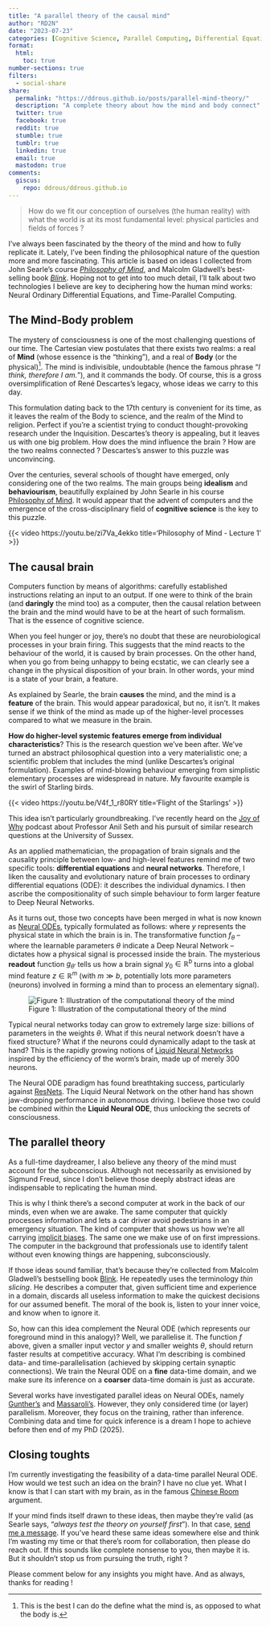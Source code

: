 ```yaml
---
title: "A parallel theory of the causal mind"
author: "RD2N"
date: "2023-07-23"
categories: [Cognitive Science, Parallel Computing, Differential Equations]
format:
  html:
    toc: true
number-sections: true
filters:
  - social-share
share:
  permalink: "https://ddrous.github.io/posts/parallel-mind-theory/"
  description: "A complete theory about how the mind and body connect"
  twitter: true
  facebook: true
  reddit: true
  stumble: true
  tumblr: true
  linkedin: true
  email: true
  mastodon: true
comments:
  giscus:
    repo: ddrous/ddrous.github.io
---
```



```{=html}
<blockquote cite="https://youtu.be/zi7Va_4ekko"> How do we fit our conception of ourselves (the human reality) with what the world is at its most fundamental level: physical particles and fields of forces ? </blockquote
```


I've always been fascinated by the theory of the mind and how to fully replicate it. Lately, I've been finding the philosophical nature of the question more and more fascinating. This article is based on ideas I collected from John Searle's course  [_Philosophy of Mind_](https://youtu.be/zi7Va_4ekko), and Malcolm Gladwell's best-selling book [_Blink_](https://www.audible.co.uk/pd/Blink-Audiobook/B004F2Z324). Hoping not to get into too much detail, I'll talk about two technologies I believe are key to deciphering how the human mind works: Neural Ordinary Differential Equations, and Time-Parallel Computing.



## The Mind-Body problem


The mystery of consciousness is one of the most challenging questions of our time. The Cartesian view postulates that there exists two realms: a real of __Mind__ (whose essence is the "thinking"), and a real of __Body__ (or the physical)[^1]. The mind is indivisible, undoubtable (hence the famous phrase "_I think, therefore I am._"), and it commands the body. Of course, this is a gross oversimplification of René Descartes's legacy, whose ideas we carry to this day.

This formulation dating back to the 17th century is convenient for its time, as it leaves the realm of the Body to science, and the realm of the Mind to religion. Perfect if you're a scientist trying to conduct thought-provoking research under the Inquisition. Descartes's theory is appealing, but it leaves us with one big problem. How does the mind influence the brain ? How are the two realms connected ? Descartes's answer to this puzzle was unconvincing.

Over the centuries, several schools of thought have emerged, only considering one of the two realms. The main groups being __idealism__ and __behaviourism__, beautifully explained by John Searle in his course [Philosophy of Mind](https://youtu.be/zi7Va_4ekko). It would appear that the advent of computers and the emergence of the cross-disciplinary field of __cognitive science__ is the key to this puzzle.

{{< video https://youtu.be/zi7Va_4ekko 
    title='Philosophy of Mind - Lecture 1' 
>}}


## The causal brain

Computers function by means of algorithms: carefully established instructions relating an input to an output. If one were to think of the brain (and __daringly__ the mind too) as a computer, then the causal relation between the brain and the mind would have to be at the heart of such formalism. That is the essence of cognitive science.

When you feel hunger or joy, there's no doubt that these are neurobiological processes in your brain firing. This suggests that the mind reacts to the behaviour of the world, it is caused by brain processes. On the other hand, when you go from being unhappy to being ecstatic, we can clearly see a change in the physical disposition of your brain. In other words, your mind is a state of your brain, a feature.

As explained by Searle, the brain **causes** the mind, and the mind is a **feature** of the brain. This would appear paradoxical, but no, it isn't. It makes sense if we think of the mind as made up of the higher-level processes compared to what we measure in the brain.

__How do higher-level systemic features emerge from individual characteristics__? This is the research question we've been after. We've turned an abstract philosophical question into a very materialistic one; a scientific problem that includes the mind (unlike Descartes's original formulation). Examples of mind-blowing behaviour emerging from simplistic elementary processes are widespread in nature. My favourite example is the swirl of Starling birds. 

{{< video https://youtu.be/V4f_1_r80RY 
    title='Flight of the Starlings' 
>}}

::: {.callout-note}
This idea isn't particularly groundbreaking. I've recently heard on the [Joy of Why](https://www.quantamagazine.org/tag/the-joy-of-why/) podcast about Professor Anil Seth and his pursuit of similar research questions at the University of Sussex.
:::


As an applied mathematician, the propagation of brain signals and the causality principle between low- and high-level features remind me of two specific tools: __differential equations__ and __neural networks__. Therefore, I liken the causality and evolutionary nature of brain processes to ordinary differential equations (ODE): it describes the individual dynamics. I then ascribe the compositionality of such simple behaviour to form larger feature to Deep Neural Networks.

As it turns out, those two concepts have been merged in what is now known as [Neural ODEs](https://proceedings.neurips.cc/paper_files/paper/2018/hash/69386f6bb1dfed68692a24c8686939b9-Abstract.html), typically formulated as follows:
\begin{align}
\frac{\text{d} y}{\text{d} t}(t) &= f_{\theta}(y,t), \qquad t \in ]t_0, t_f [ \\
y(t_0) &= y_0, \\
z(t) &= g_{\theta'}(\theta, y, y_0, t, t_0, t_f),
\end{align}
where $y$ represents the physical state in which the brain is in. The transformative function $f_{\theta}$ -- where the learnable parameters $\theta$ indicate a Deep Neural Network -- dictates how a physical signal is processed inside the brain. The mysterious **readout** function $g_{\theta'}$ tells us how a brain signal $y_0\in \mathbb{R}^b$ turns into a global mind feature $z \in \mathbb{R}^m$ (with $m\gg b$, potentially lots more parameters (neurons) involved in forming a mind than to process an elementary signal).

![Figure 1: Illustration of the computational theory of the mind](MindBodyProblem.png)


::: {.callout-note}
Typical neural networks today can grow to extremely large size: billions of parameters in the weights $\theta$. What if this neural network doesn't have a fixed structure? What if the neurons could dynamically adapt to the task at hand? This is the rapidly growing notions of [Liquid Neural Networks](https://ojs.aaai.org/index.php/AAAI/article/view/16936) inspired by the efficiency of the worm's brain, made up of merely 300 neurons.
:::


The Neural ODE paradigm has found breathtaking success, particularly against [ResNets](https://openaccess.thecvf.com/content_cvpr_2016/html/He_Deep_Residual_Learning_CVPR_2016_paper.html). The Liquid Neural Network on the other hand has shown jaw-dropping performance in autonomous driving. I believe those two could be combined within the __Liquid Neural ODE__, thus unlocking the secrets of consciousness.



## The parallel theory 

As a full-time daydreamer, I also believe any theory of the mind must account for the subconscious. Although not necessarily as envisioned by Sigmund Freud, since I don't believe those deeply abstract ideas are indispensable to replicating the human mind.

This is why I think there's a second computer at work in the back of our minds, even when we are awake. The same computer that quickly processes information and lets a car driver avoid pedestrians in an emergency situation. The kind of computer that shows us how we're all carrying [implicit biases](https://implicit.harvard.edu/implicit/takeatest.html). The same one we make use of on first impressions. The computer in the background that professionals use to identify talent without even knowing things are happening, subconsciously.

If those ideas sound familiar, that's because they're collected from Malcolm Gladwell's bestselling book [Blink](https://www.audible.co.uk/pd/Blink-Audiobook/B004F2Z324). He repeatedly uses the terminology _thin slicing_. He describes a computer that, given sufficient time and experience in a domain, discards all useless information to make the quickest decisions for our assumed benefit. The moral of the book is, listen to your inner voice, and know when to ignore it.

So, how can this idea complement the Neural ODE (which represents our foreground mind in this analogy)? Well, we parallelise it. The function $f$ above, given a smaller input vector $y$ and smaller weights $\theta$, should return faster results at competitive accuracy. What I'm describing is combined data- and time-parallelisation (achieved by skipping certain synaptic connections). We train the Neural ODE on a __fine__ data-time domain, and we make sure its inference on a __coarser__ data-time domain is just as accurate.

Several works have investigated parallel ideas on Neural ODEs, namely [Gunther's](https://epubs.siam.org/doi/abs/10.1137/19M1247620) and [Massaroli's](https://proceedings.neurips.cc/paper/2021/hash/89b9c689a57b82e59074c6ba09aa394d-Abstract.html). However, they only considered time (or layer) parallelism. Moreover, they focus on the training, rather than inference. Combining data and time for quick inference is a dream I hope to achieve before then end of my PhD (2025).


## Closing toughts

I'm currently investigating the feasibility of a data-time parallel Neural ODE. How would we test such an idea on the brain?  I have no clue yet. What I know is that I can start with my brain, as in the famous [Chinese Room](https://plato.stanford.edu/entries/chinese-room/) argument.

If your mind finds itself drawn to these ideas, then maybe they're valid (as Searle says, "_always test the theory on yourself first_"). In that case, [send me a message](https://ddrous.github.io/about.html#contact-me). If you've heard these same ideas somewhere else and think I'm wasting my time or that there's room for collaboration, then please do reach out. If this sounds like complete nonsense to you, then maybe it is. But it shouldn't stop us from pursuing the truth, right ?

Please comment below for any insights you might have. And as always, thanks for reading !

[^1]: This is the best I can do the define what the mind is, as opposed to what the body is.
